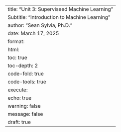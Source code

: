 ---
title: "Unit 3: Superviseed Machine Learning"
Subtitle: "Introduction to Machine Learning"
author: "Sean Sylvia, Ph.D."
date: March 17, 2025
format:
  html:
    toc: true
    toc-depth: 2
    code-fold: true
    code-tools: true
execute:
  echo: true
  warning: false
  message: false
draft: true
---